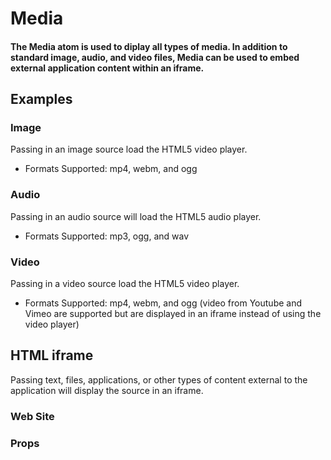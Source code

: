 
<Meta title="Atoms|Media" component={Media} />

# Media

#### The Media atom is used to diplay all types of media.  In addition to standard image, audio, and video files, Media can be used to embed external application content within an iframe.

## Examples

### Image

Passing in an image source load the HTML5 video player.

- Formats Supported: mp4, webm, and ogg

<Preview withToolbar>
  <Story name="Image">
    <Grid columns="3">
        <Media
          id="Image"
          media="https://cdn.facilityexecutive.com/wp-content/uploads/2019/09/38391858_ml-800x418-1-574x300.jpg"
        />
      </Grid>
  </Story>
</Preview>

### Audio

Passing in an audio source will load the HTML5 audio player.

- Formats Supported: mp3, ogg, and wav

<Preview withToolbar>
  <Story name="Audio">
    <Grid columns="3">
      <Media
        id="Audio"
        media="https://www.w3schools.com/html/horse.mp3"
      />
    </Grid>
  </Story>
</Preview>

### Video

Passing in a video source load the HTML5 video player.

- Formats Supported: mp4, webm, and ogg
(video from Youtube and Vimeo are supported but are displayed in an iframe instead of using the video player)

<Preview withToolbar>
  <Story name="Video">
    <Grid columns="3">
      <Media
        id="Video"
        media="http://clips.vorwaerts-gmbh.de/big_buck_bunny.mp4"
      />
      <Media
        media="https://www.youtube.com/embed/GJVwbyAY4Sk?autoplay=0"
      />
      <Media
        media="https://player.vimeo.com/video/798022"
      />
    </Grid>
  </Story>
</Preview>

## HTML iframe

Passing text, files, applications, or other types of content external to the application will display the source in an iframe.

### Web Site

<Preview withToolbar>
  <Story name="Web Site" decorators={[FullScreen]}>
    <Media
      id="Web Site"
      media="https://www.lightboxre.com/"
    />
  </Story>
</Preview>

### Props

<Props of={Media} />
